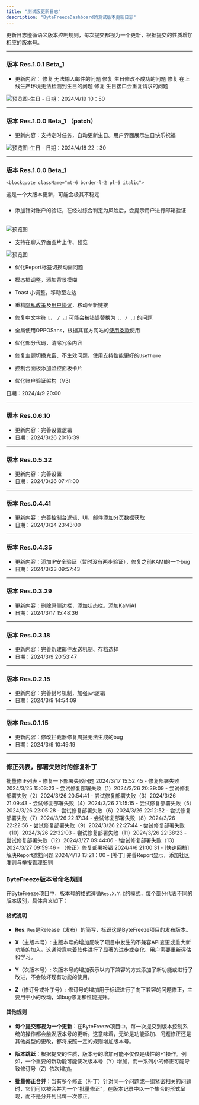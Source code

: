 ```yaml
---
title: "测试版更新日志"
description: "ByteFreezeDashboard的测试版本更新日志"
---
```



更新日志遵循语义版本控制规则，每次提交都视为一个更新，根据提交的性质增加相应的版本号。


---



### 版本 Res.1.0.1 Beta_1

- 更新内容：
修复 无法输入邮件的问题
修复 生日修改不成功的问题
修复 在上线生产环境无法检测到生日的问题
修复 生日接口会重复请求的问题
<img className="rounded-lg" src="https://xn--7ovw36h.love/uploads/chrome_7ca_Jjk_Tuv_C_f27e5a71a5.png" alt="预览图-生日"/>
- 日期：2024/4/19 10：50


---



### 版本 Res.1.0.0 Beta_1 （patch）

- 更新内容：支持定时任务，自动更新生日。用户界面展示生日快乐祝福
<img className="rounded-lg" src="https://xn--7ovw36h.love/uploads/chrome_7ca_Jjk_Tuv_C_f27e5a71a5.png" alt="预览图-生日"/>
- 日期：2024/4/18 22：30


---

<h3 className="text-xl bg-gradient-to-r from-yellow-500 to-indigo-500 bg-clip-text font-bold tracking-tight text-transparent dark:from-amber-200 dark:to-sky-400" style={{ backgroundSize: '35% 30%' }}>
  版本 Res.1.0.0 Beta_1
</h3>

    <blockquote className="mt-6 border-l-2 pl-6 italic">
这是一个大版本更新，可能会极其不稳定
    </blockquote>



<h3 className="bg-gradient-to-r from-red-400 to-red-600 bg-clip-text font-bold tracking-tight text-transparent dark:from-red-200 dark:to-red-400">
</h3>

- 添加针对账户的验证，在经过综合判定为风险后，会提示用户进行邮箱验证
<br/>

<img className="rounded-lg" src="https://xn--7ovw36h.love/uploads/firefox_W92nwmdt_Us_c36e560368.png" alt="预览图"/>

- 支持在聊天界面图片上传、预览

<img className="rounded-lg" src="https://xn--7ovw36h.love/uploads/firefox_cp_Sl_Wb_Qvi_O_1523748022.png" alt="预览图"/>

- 优化Report标签切换动画问题

- 模态框调整，添加背景模糊

- Toast 小调整，移动至左边

- 重构[隐私政策](/docs/privacy)及[用户协议](/docs/terms)，移动至新链接

- 修复中文字符 `[， / 。]` 可能会被错误替换为 `[, / .]` 的问题

- 全局使用OPPOSans，根据其官方网站的[使用条款](https://www.coloros.com/article/A00000050/)使用

- 优化部分代码，清除冗余内容

- 修复主题切换鬼畜、不生效问题，使用支持性能更好的`UseTheme`

- 控制台面板添加监控面板卡片

- 优化账户验证架构（V3）


日期：2024/4/9 20:00

---

### 版本 Res.0.6.10

- 更新内容：完善设置逻辑
- 日期：2024/3/26 20:16:39

---

### 版本 Res.0.5.32

- 更新内容：完善设置
- 日期：2024/3/26 07:41:00

---

### 版本 Res.0.4.41

- 更新内容：完善控制台逻辑、UI，邮件添加分页数据获取
- 日期：2024/3/24 23:43:00

---

### 版本 Res.0.4.35

- 更新内容：添加IP安全验证（暂时没有两步验证），修复之前KAMI的一个bug
- 日期：2024/3/23 09:57:43

---

### 版本 Res.0.3.29

- 更新内容：删除原侧边栏，添加状态栏。添加KaMiAI
- 日期：2024/3/17 15:48:36

---

### 版本 Res.0.3.18

- 更新内容：完善新建邮件发送机制、存档选择
- 日期：2024/3/9 20:53:47

---

### 版本 Res.0.2.15

- 更新内容：完善封号机制，加强jwt逻辑
- 日期：2024/3/9 14:54:09
---

### 版本 Res.0.1.15

- 更新内容：修改拦截器修复周报无法生成的bug
- 日期：2024/3/9 10:49:19

---



### 修正列表，部署失败时的修复补丁

<Accordion type="multiple">

  <AccordionItem value="patch-group">
    <AccordionTrigger>
      批量修正列表
    </AccordionTrigger>
    <AccordionContent>
      - 修复一下部署失败问题 2024/3/17 15:52:45
      - 修复部署失败 2024/3/25 15:03:23
      - 尝试修复部署失败（1）2024/3/26 20:39:09
      - 尝试修复部署失败（2）2024/3/26 20:54:41
      - 尝试修复部署失败（3）2024/3/26 21:09:43
      - 尝试修复部署失败（4）2024/3/26 21:15:15
      - 尝试修复部署失败（5）2024/3/26 22:05:28
      - 尝试修复部署失败（6）2024/3/26 22:12:52
      - 尝试修复部署失败（7）2024/3/26 22:17:34
      - 尝试修复部署失败（8）2024/3/26 22:22:56
      - 尝试修复部署失败（9）2024/3/26 22:27:44
      - 尝试修复部署失败（10）2024/3/26 22:32:03
      - 尝试修复部署失败（11）2024/3/26 22:38:23
      - 尝试修复部署失败（12）2024/3/27 09:44:06
      - !尝试修复部署失败（13）2024/3/27 09:59:46
      - （修正）修复部署报错 2024/4/6 21:00:31
      - [快速回档] 解决Report遮挡问题 2024/4/13 13:21：00
      - [补丁] 完善Report显示，添加社区准则与举报管理细则
    </AccordionContent>
  </AccordionItem>

</Accordion>




### ByteFreeze版本号命名规则

在ByteFreeze项目中，版本号的格式遵循`Res.X.Y.Z`的模式，每个部分代表不同的版本级别，具体含义如下：

#### 格式说明

- **Res**: `Res`是Release（发布）的简写，标识这是ByteFreeze项目的发布版本。

- **X**（主版本号）: 主版本号的增加反映了项目中发生的不兼容API变更或重大新功能的加入。这通常意味着软件进行了显著的进步或变化，用户需要重新评估和学习。

- **Y**（次版本号）: 次版本号的增加表示以向下兼容的方式添加了新功能或进行了改进，不会破坏现有功能的使用。

- **Z**（修订号或补丁号）: 修订号的增加用于标识进行了向下兼容的问题修正，主要用于小的改动，如bug修复和性能提升。

#### 其他规则

- **每个提交都视为一个更新**：在ByteFreeze项目中，每一次提交到版本控制系统的操作都会触发版本号的更新。这意味着，无论是功能添加、问题修正还是其他类型的更改，都将按照一定的规则增加版本号。

- **版本跳跃**：根据提交的性质，版本号的增加可能不仅仅是线性的+1操作。例如，一个重要的新功能可能使次版本号（Y）增加，而一系列小的修正可能导致修订号（Z）依次增加。

- **批量修正合并**：当有多个修正（补丁）针对同一个问题或一组紧密相关的问题时，它们可以被合并为一个“批量修正”，在版本记录中以一个集合的形式呈现，而不是分开列出每一次修正。
